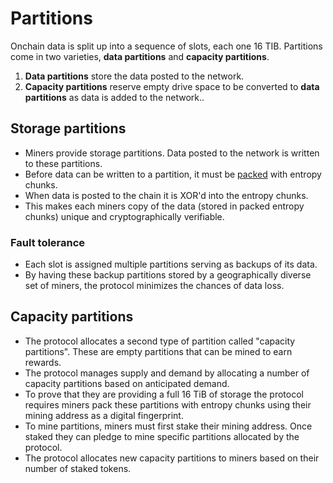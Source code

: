 # Partitions

Onchain data is split up into a sequence of slots, each one 16 TIB. Partitions come in two varieties, **data partitions** and **capacity partitions**.

1. **Data partitions** store the data posted to the network.
1. **Capacity partitions** reserve empty drive space to be converted to **data partitions** as data is added to the network..

## Storage partitions

- Miners provide storage partitions. Data posted to the network is written to these partitions.
- Before data can be written to a partition, it must be [packed](./packing) with entropy chunks.
- When data is posted to the chain it is XOR'd into the entropy chunks.
- This makes each miners copy of the data (stored in packed entropy chunks) unique and cryptographically verifiable.

### Fault tolerance

- Each slot is assigned multiple partitions serving as backups of its data.
- By having these backup partitions stored by a geographically diverse set of miners, the protocol minimizes the chances of data loss.

## Capacity partitions

- The protocol allocates a second type of partition called "capacity partitions". These are empty partitions that can be mined to earn rewards.
- The protocol manages supply and demand by allocating a number of capacity partitions based on anticipated demand.
- To prove that they are providing a full 16 TiB of storage the protocol requires miners pack these partitions with entropy chunks using their mining address as a digital fingerprint.
- To mine partitions, miners must first stake their mining address. Once staked they can pledge to mine specific partitions allocated by the protocol.
- The protocol allocates new capacity partitions to miners based on their number of staked tokens.
